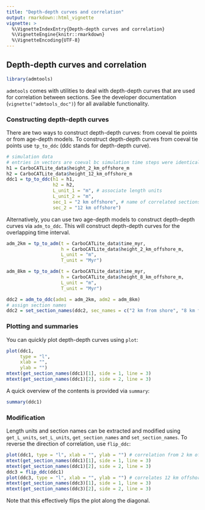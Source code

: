 ```yaml
---
title: "Depth-depth curves and correlation"
output: rmarkdown::html_vignette
vignette: >
  %\VignetteIndexEntry{Depth-depth curves and correlation}
  %\VignetteEngine{knitr::rmarkdown}
  %\VignetteEncoding{UTF-8}
---
```


## Depth-depth curves and correlation


```r
library(admtools)
```


`admtools` comes with utilities to deal with depth-depth curves that are used for correlation between sections. See the developer documentation (`vignette("admtools_doc")`) for all available functionality.

### Constructing depth-depth curves

There are two ways to construct depth-depth curves: from coeval tie points or from age-depth models. To construct depth-depth curves from coeval tie points use `tp_to_ddc` (ddc stands for depth-depth curve).

```r
# simulation data
# entries in vectors are coeval bc simulation time steps were identical
h1 = CarboCATLite_data$height_2_km_offshore_m
h2 = CarboCATLite_data$height_12_km_offshore_m
ddc1 = tp_to_ddc(h1 = h1,
                 h2 = h2,
                 L_unit_1 = "m", # associate length units
                 L_unit_2 = "m",
                 sec_1 = "2 km offshore", # name of correlated sections
                 sec_2 = "12 km offshore")
```

Alternatively, you can use two age-depth models to construct depth-depth curves via `adm_to_ddc`. This will construct depth-depth curves for the overlapping time interval.

```r
adm_2km = tp_to_adm(t = CarboCATLite_data$time_myr,
                    h = CarboCATLite_data$height_2_km_offshore_m,
                    L_unit = "m",
                    T_unit = "Myr")

adm_8km = tp_to_adm(t = CarboCATLite_data$time_myr,
                    h = CarboCATLite_data$height_8_km_offshore_m,
                    L_unit = "m",
                    T_unit = "Myr")

ddc2 = adm_to_ddc(adm1 = adm_2km, adm2 = adm_8km)
# assign section names
ddc2 = set_section_names(ddc2, sec_names = c("2 km from shore", "8 km from shore"))
```


### Plotting and summaries
You can quickly plot depth-depth curves using `plot`:

```r
plot(ddc1,
     type = "l",
     xlab = "",
     ylab = "")
mtext(get_section_names(ddc1)[1], side = 1, line = 3)
mtext(get_section_names(ddc1)[2], side = 2, line = 3)
```

A quick overview of the contents is provided via `summary`:

```r
summary(ddc1)
```

### Modification

Length units and section names can be extracted and modified using `get_L_units`, `set_L_units`, `get_section_names` and `set_section_names`. To reverse the direction of correlation, use `flip_ddc`:

```r
plot(ddc1, type = "l", xlab = "", ylab = "") # correlation from 2 km offshore to 12 km offshore
mtext(get_section_names(ddc1)[1], side = 1, line = 3)
mtext(get_section_names(ddc1)[2], side = 2, line = 3)
ddc3 = flip_ddc(ddc1)
plot(ddc3, type = "l", xlab = "", ylab = "") # correlates 12 km offshore with 2 km offshore
mtext(get_section_names(ddc3)[1], side = 1, line = 3)
mtext(get_section_names(ddc3)[2], side = 2, line = 3)
```

Note that this effectively flips the plot along the diagonal.